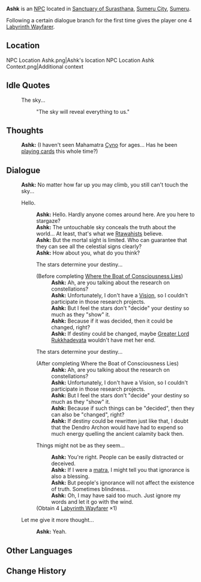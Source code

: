 {{Character Infobox
|type             = NPC
|image            = NPC Ashk.png
|region           = Sumeru
|affiliation      = Rtawahist
|title            = Researcher
|dialoguereward   = {{Card|Labyrinth Wayfarer|1|quality = 4}}
|ancestry         = <!-- Clan/family -->
|father           = 
|mother           = 
|spouse           = 
|sibling          = 
|child            = 
|relative         = 
|voiceEN          = 
|voiceCN          = 
|voiceJP          = 
}}
'''Ashk''' is an [[NPC]] located in [[Sanctuary of Surasthana]], [[Sumeru City]], [[Sumeru]].

Following a certain dialogue branch for the first time gives the player one 4{{Star}} [[Labyrinth Wayfarer]].

==Location==
<gallery>
NPC Location Ashk.png|Ashk's location
NPC Location Ashk Context.png|Additional context
</gallery>
<!--
==Profile==
''(To be added.)''

===Personality===
''(To be added.)''

===Appearance===
''(To be added.)''

==Quests and Events==
{{Quests and Events}}
-->
==Idle Quotes==
{{Dialogue start}}
: {{DIcon|Idle}} The sky...
:: {{A|VO Ashk 01.ogg}} "The sky will reveal everything to us."
{{Dialogue end}}

==Thoughts==
{{All Schemes to Know Explanation|name=Ashk}}
:{{A|VO Ashk All Schemes to Know 01.ogg}} '''Ashk:''' (I haven't seen Mahamatra [[Cyno]] for ages... Has he been [[Genius Invokation TCG|playing cards]] this whole time?)

==Dialogue==
{{Dialogue start}}
:'''Ashk:''' No matter how far up you may climb, you still can't touch the sky...
:{{DIcon}} Hello.
::'''Ashk:''' Hello. Hardly anyone comes around here. Are you here to stargaze?
::'''Ashk:''' The untouchable sky conceals the truth about the world... At least, that's what we [[Rtawahist]]s believe.
::'''Ashk:''' But the mortal sight is limited. Who can guarantee that they can see all the celestial signs clearly?
::'''Ashk:''' How about you, what do you think?
::{{DIcon}} The stars determine your destiny...
::;(Before completing [[Where the Boat of Consciousness Lies]])
:::'''Ashk:''' Ah, are you talking about the research on constellations?
:::'''Ashk:''' Unfortunately, I don't have a [[Vision]], so I couldn't participate in those research projects.
:::'''Ashk:''' But I feel the stars don't "decide" your destiny so much as they "show" it.
:::'''Ashk:''' Because if it was decided, then it could be changed, right?
:::'''Ashk:''' If destiny could be changed, maybe [[Greater Lord Rukkhadevata]] wouldn't have met her end.
::{{DIcon}} The stars determine your destiny...
::;(After completing Where the Boat of Consciousness Lies)
:::'''Ashk:''' Ah, are you talking about the research on constellations?
:::'''Ashk:''' Unfortunately, I don't have a Vision, so I couldn't participate in those research projects.
:::'''Ashk:''' But I feel the stars don't "decide" your destiny so much as they "show" it.
:::'''Ashk:''' Because if such things can be "decided", then they can also be "changed", right?
:::'''Ashk:''' If destiny could be rewritten just like that, I doubt that the Dendro Archon would have had to expend so much energy quelling the ancient calamity back then.
::{{DIcon|Reward}} Things might not be as they seem...
:::'''Ashk:''' You're right. People can be easily distracted or deceived.
:::'''Ashk:''' If I were a [[matra]], I might tell you that ignorance is also a blessing.
:::'''Ashk:''' But people's ignorance will not affect the existence of truth. Sometimes blindness...
:::'''Ashk:''' Oh, I may have said too much. Just ignore my words and let it go with the wind.
::; (Obtain 4{{Star}} [[Labyrinth Wayfarer]] ×1)
:{{DIcon}} Let me give it more thought...
::'''Ashk:''' Yeah.
{{Dialogue end}}
<!--
==Event Dialogue==
===Event Name===
{{Dialogue start}}
:'''{{subst:PAGENAME}}:'''
{{Dialogue end}}

==Trivia==
* 
-->

==Other Languages==
{{Other Languages
|default_hidden = 1
|en      = Ashk
|zhs     = 阿什克
|zhs_rm  = Āshíkè
|zht     = 阿什克
|zht_rm  = Āshíkè
|ja      = アシュク
|ja_rm   = Ashuku
|ko      = 아쉬크
|ko_rm   = Aswikeu
|es      = Ashk
|fr      = Ashk
|ru      = Ашк
|th      = Ashk
|vi      = Ashk
|de      = Ashk
|id      = Ashk
|pt      = Ashk
|tr      = Ashk
|it      = Ashk
}}

==Change History==
{{Change History|3.0}}
<!--
==References==
{{Reflist}}
-->